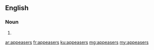 ==English==

===Noun===
{{head|en}}

# {{plural of|appeaser}}

[[ar:appeasers]]
[[fr:appeasers]]
[[ku:appeasers]]
[[mg:appeasers]]
[[my:appeasers]]